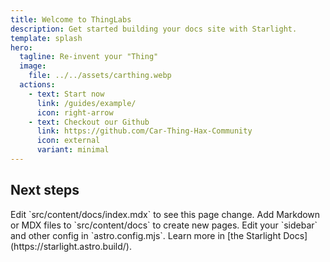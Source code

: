 ```yaml
---
title: Welcome to ThingLabs
description: Get started building your docs site with Starlight.
template: splash
hero:
  tagline: Re-invent your "Thing"
  image:
    file: ../../assets/carthing.webp
  actions:
    - text: Start now
      link: /guides/example/
      icon: right-arrow
    - text: Checkout our Github
      link: https://github.com/Car-Thing-Hax-Community
      icon: external
      variant: minimal
---
```



## Next steps

<CardGrid stagger>
	<Card title="Update content" icon="pencil">
		Edit `src/content/docs/index.mdx` to see this page change.
	</Card>
	<Card title="Add new content" icon="add-document">
		Add Markdown or MDX files to `src/content/docs` to create new pages.
	</Card>
	<Card title="Configure your site" icon="setting">
		Edit your `sidebar` and other config in `astro.config.mjs`.
	</Card>
	<Card title="Read the docs" icon="open-book">
		Learn more in [the Starlight Docs](https://starlight.astro.build/).
	</Card>
</CardGrid>
